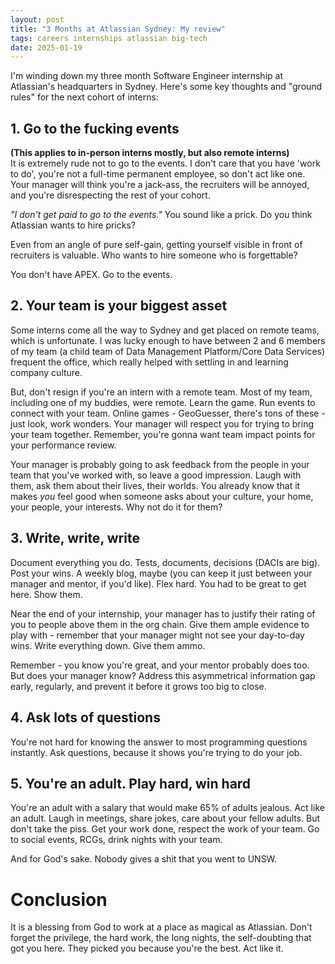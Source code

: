 ```yaml
---
layout: post
title: "3 Months at Atlassian Sydney: My review"
tags: careers internships atlassian big-tech
date: 2025-01-19
---
```


I'm winding down my three month Software Engineer internship at Atlassian's headquarters in Sydney. Here's some key thoughts and "ground rules" for the next cohort of interns:


## 1. Go to the fucking events
**(This applies to in-person interns mostly, but also remote interns)**  
It is extremely rude not to go to the events. I don't care that you have 'work to do', you're not a full-time permanent employee, so don't act like one. Your manager will think you're a jack-ass, the recruiters will be annoyed, and you're disrespecting the rest of your cohort.
  
*"I don't get paid to go to the events."* You sound like a prick. Do you think Atlassian wants to hire pricks?  

Even from an angle of pure self-gain, getting yourself visible in front of recruiters is valuable. Who wants to hire someone who is forgettable?
  
You don't have APEX. Go to the events.
## 2. Your team is your biggest asset
Some interns come all the way to Sydney and get placed on remote teams, which is unfortunate. I was lucky enough to have between 2 and 6 members of my team (a child team of Data Management Platform/Core Data Services) frequent the office, which really helped with settling in and learning company culture.

But, don't resign if you're an intern with a remote team. Most of my team, including one of my buddies, were remote. Learn the game. Run events to connect with your team. Online games - GeoGuesser, there's tons of these - just look, work wonders. Your manager will respect you for trying to bring your team together. Remember, you're gonna want team impact points for your performance review.

Your manager is probably going to ask feedback from the people in your team that you've worked with, so leave a good impression. Laugh with them, ask them about their lives, their worlds. You already know that it makes *you* feel good when someone asks about your culture, your home, your people, your interests. Why not do it for them?

## 3. Write, write, write
Document everything you do. Tests, documents, decisions (DACIs are big). Post your wins. A weekly blog, maybe (you can keep it just between your manager and mentor, if you'd like). Flex hard. You had to be great to get here. Show them.  
  
Near the end of your internship, your manager has to justify their rating of you to people above them in the org chain. Give them ample evidence to play with - remember that your manager might not see your day-to-day wins. Write everything down. Give them ammo.

Remember - you know you're great, and your mentor probably does too. But does your manager know? Address this asymmetrical information gap early, regularly, and prevent it before it grows too big to close.

## 4. Ask lots of questions
You're not hard for knowing the answer to most programming questions instantly. Ask questions, because it shows you're trying to do your job.

## 5. You're an adult. Play hard, win hard
You're an adult with a salary that would make 65% of adults jealous. Act like an adult. Laugh in meetings, share jokes, care about your fellow adults. But don't take the piss. Get your work done, respect the work of your team. Go to social events, RCGs, drink nights with your team.
  
And for God's sake. Nobody gives a shit that you went to UNSW.

# Conclusion

It is a blessing from God to work at a place as magical as Atlassian. Don't forget the privilege, the hard work, the long nights, the self-doubting that got you here. They picked you because you're the best. Act like it.